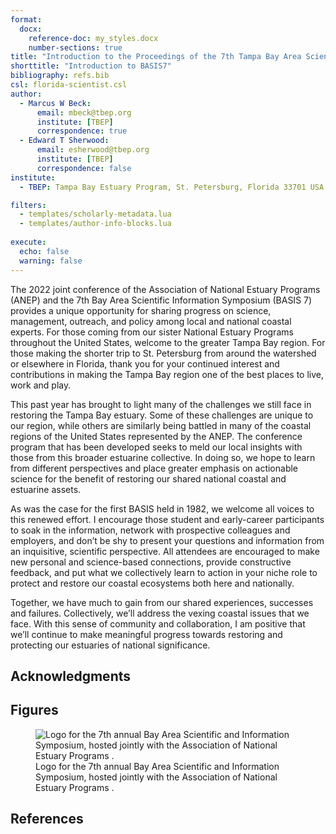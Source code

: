 ```yaml
---
format: 
  docx:
    reference-doc: my_styles.docx
    number-sections: true
title: "Introduction to the Proceedings of the 7th Tampa Bay Area Scientific and Information Symposium"
shorttitle: "Introduction to BASIS7"
bibliography: refs.bib
csl: florida-scientist.csl
author: 
  - Marcus W Beck:
      email: mbeck@tbep.org
      institute: [TBEP]
      correspondence: true
  - Edward T Sherwood:
      email: esherwood@tbep.org 
      institute: [TBEP]
      correspondence: false
institute:
  - TBEP: Tampa Bay Estuary Program, St. Petersburg, Florida 33701 USA

filters: 
  - templates/scholarly-metadata.lua
  - templates/author-info-blocks.lua
  
execute: 
  echo: false
  warning: false
---
```


The 2022 joint conference of the Association of National Estuary Programs (ANEP) and the 7th Bay Area Scientific Information Symposium (BASIS 7) provides a unique opportunity for sharing progress on science, management, outreach, and policy among local and national coastal experts. For those coming from our sister National Estuary Programs throughout the United States, welcome to the greater Tampa Bay region. For those making the shorter trip to St. Petersburg from around the watershed or elsewhere in Florida, thank you for your continued interest and contributions in making the Tampa Bay region one of the best places to live, work and play. 

This past year has brought to light many of the challenges we still face in restoring the Tampa Bay estuary. Some of these challenges are unique to our region, while others are similarly being battled in many of the coastal regions of the United States represented by the ANEP. The conference program that has been developed seeks to meld our local insights with those from this broader estuarine collective. In doing so, we hope to learn from different perspectives and place greater emphasis on actionable science for the benefit of restoring our shared national coastal and estuarine assets. 

As was the case for the first BASIS held in 1982, we welcome all voices to this renewed effort. I encourage those student and early-career participants to soak in the information, network with prospective colleagues and employers, and don’t be shy to present your questions and information from an inquisitive, scientific perspective. All attendees are encouraged to make new personal and science-based connections, provide constructive feedback, and put what we collectively learn to action in your niche role to protect and restore our coastal ecosystems both here and nationally. 

Together, we have much to gain from our shared experiences, successes and failures. Collectively, we’ll address the vexing coastal issues that we face. With this sense of community and collaboration, I am positive that we'll continue to make meaningful progress towards restoring and protecting our estuaries of national significance. 



## Acknowledgments {.unnumbered}

\newpage

## Figures {.unnumbered}

![Logo for the 7th annual Bay Area Scientific and Information Symposium, hosted jointly with the Association of National Estuary Programs .](figs/logo.jpg){#fig-lulcmap fig-align="center"}

## References {.unnumbered}